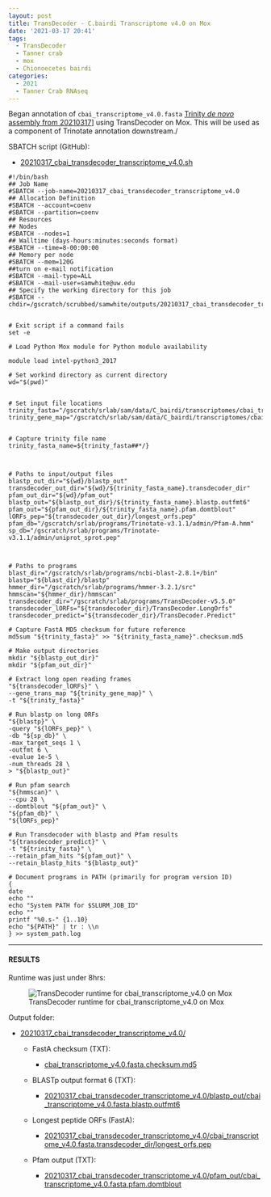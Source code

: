 ```yaml
---
layout: post
title: TransDecoder - C.bairdi Transcriptome v4.0 on Mox
date: '2021-03-17 20:41'
tags:
  - TransDecoder
  - Tanner crab
  - mox
  - Chionoecetes bairdi
categories:
  - 2021
  - Tanner Crab RNAseq
---
```

Began annotation of `cbai_transcriptome_v4.0.fasta` [Trinity _de novo_ assembly from 20210317](https://robertslab.github.io/sams-notebook/posts/2021/2021-03-17-Transcriptome-Assembly-C.bairdi-Transcriptome-v4.0-Using-Trinity-on-Mox.html)] using TransDecoder on Mox. This will be used as a component of Trinotate annotation downstream./

SBATCH script (GitHub):

- [20210317_cbai_transdecoder_transcriptome_v4.0.sh](https://github.com/RobertsLab/sams-notebook/blob/master/sbatch_scripts/20210317_cbai_transdecoder_transcriptome_v4.0.sh)

```shell
#!/bin/bash
## Job Name
#SBATCH --job-name=20210317_cbai_transdecoder_transcriptome_v4.0
## Allocation Definition
#SBATCH --account=coenv
#SBATCH --partition=coenv
## Resources
## Nodes
#SBATCH --nodes=1
## Walltime (days-hours:minutes:seconds format)
#SBATCH --time=8-00:00:00
## Memory per node
#SBATCH --mem=120G
##turn on e-mail notification
#SBATCH --mail-type=ALL
#SBATCH --mail-user=samwhite@uw.edu
## Specify the working directory for this job
#SBATCH --chdir=/gscratch/scrubbed/samwhite/outputs/20210317_cbai_transdecoder_transcriptome_v4.0


# Exit script if a command fails
set -e

# Load Python Mox module for Python module availability

module load intel-python3_2017

# Set workind directory as current directory
wd="$(pwd)"


# Set input file locations
trinity_fasta="/gscratch/srlab/sam/data/C_bairdi/transcriptomes/cbai_transcriptome_v4.0.fasta"
trinity_gene_map="/gscratch/srlab/sam/data/C_bairdi/transcriptomes/cbai_transcriptome_v4.0.fasta.gene_trans_map"


# Capture trinity file name
trinity_fasta_name=${trinity_fasta##*/}



# Paths to input/output files
blastp_out_dir="${wd}/blastp_out"
transdecoder_out_dir="${wd}/${trinity_fasta_name}.transdecoder_dir"
pfam_out_dir="${wd}/pfam_out"
blastp_out="${blastp_out_dir}/${trinity_fasta_name}.blastp.outfmt6"
pfam_out="${pfam_out_dir}/${trinity_fasta_name}.pfam.domtblout"
lORFs_pep="${transdecoder_out_dir}/longest_orfs.pep"
pfam_db="/gscratch/srlab/programs/Trinotate-v3.1.1/admin/Pfam-A.hmm"
sp_db="/gscratch/srlab/programs/Trinotate-v3.1.1/admin/uniprot_sprot.pep"



# Paths to programs
blast_dir="/gscratch/srlab/programs/ncbi-blast-2.8.1+/bin"
blastp="${blast_dir}/blastp"
hmmer_dir="/gscratch/srlab/programs/hmmer-3.2.1/src"
hmmscan="${hmmer_dir}/hmmscan"
transdecoder_dir="/gscratch/srlab/programs/TransDecoder-v5.5.0"
transdecoder_lORFs="${transdecoder_dir}/TransDecoder.LongOrfs"
transdecoder_predict="${transdecoder_dir}/TransDecoder.Predict"

# Capture FastA MD5 checksum for future reference
md5sum "${trinity_fasta}" >> "${trinity_fasta_name}".checksum.md5

# Make output directories
mkdir "${blastp_out_dir}"
mkdir "${pfam_out_dir}"

# Extract long open reading frames
"${transdecoder_lORFs}" \
--gene_trans_map "${trinity_gene_map}" \
-t "${trinity_fasta}"

# Run blastp on long ORFs
"${blastp}" \
-query "${lORFs_pep}" \
-db "${sp_db}" \
-max_target_seqs 1 \
-outfmt 6 \
-evalue 1e-5 \
-num_threads 28 \
> "${blastp_out}"

# Run pfam search
"${hmmscan}" \
--cpu 28 \
--domtblout "${pfam_out}" \
"${pfam_db}" \
"${lORFs_pep}"

# Run Transdecoder with blastp and Pfam results
"${transdecoder_predict}" \
-t "${trinity_fasta}" \
--retain_pfam_hits "${pfam_out}" \
--retain_blastp_hits "${blastp_out}"

# Document programs in PATH (primarily for program version ID)
{
date
echo ""
echo "System PATH for $SLURM_JOB_ID"
echo ""
printf "%0.s-" {1..10}
echo "${PATH}" | tr : \\n
} >> system_path.log
```

---

#### RESULTS

Runtime was just under 8hrs:

![TransDecoder runtime for cbai_transcriptome_v4.0 on Mox](https://github.com/RobertsLab/sams-notebook/blob/master/images/screencaps/20210317_cbai_transdecoder_transcriptome_v4.0_runtime.png?raw=true)

Output folder:

- [20210317_cbai_transdecoder_transcriptome_v4.0/](https://gannet.fish.washington.edu/Atumefaciens/20210317_cbai_transdecoder_transcriptome_v4.0/)

  - FastA checksum (TXT):

    - [cbai_transcriptome_v4.0.fasta.checksum.md5](https://gannet.fish.washington.edu/Atumefaciens/20210317_cbai_transdecoder_transcriptome_v4.0/cbai_transcriptome_v4.0.fasta.checksum.md5)

  - BLASTp output format 6 (TXT):

    - [20210317_cbai_transdecoder_transcriptome_v4.0/blastp_out/cbai_transcriptome_v4.0.fasta.blastp.outfmt6](https://gannet.fish.washington.edu/Atumefaciens/20210317_cbai_transdecoder_transcriptome_v4.0/blastp_out/cbai_transcriptome_v4.0.fasta.blastp.outfmt6)

  - Longest peptide ORFs (FastA):

    - [20210317_cbai_transdecoder_transcriptome_v4.0/cbai_transcriptome_v4.0.fasta.transdecoder_dir/longest_orfs.pep](https://gannet.fish.washington.edu/Atumefaciens/20210317_cbai_transdecoder_transcriptome_v4.0/cbai_transcriptome_v4.0.fasta.transdecoder_dir/longest_orfs.pep)

  - Pfam output (TXT):

    - [20210317_cbai_transdecoder_transcriptome_v4.0/pfam_out/cbai_transcriptome_v4.0.fasta.pfam.domtblout](https://gannet.fish.washington.edu/Atumefaciens/20210317_cbai_transdecoder_transcriptome_v4.0/pfam_out/cbai_transcriptome_v4.0.fasta.pfam.domtblout)
